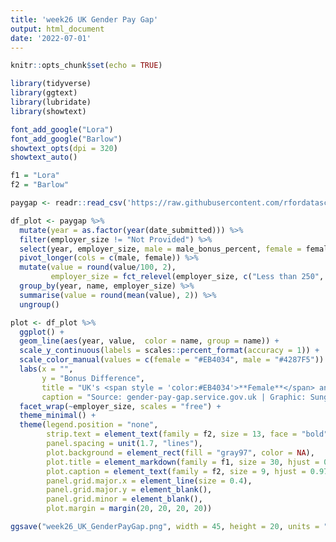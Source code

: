 ```yaml
---
title: 'week26 UK Gender Pay Gap'
output: html_document
date: '2022-07-01'
---
```


```r
knitr::opts_chunk$set(echo = TRUE)
```

```r
library(tidyverse)
library(ggtext)
library(lubridate)
library(showtext)

font_add_google("Lora")
font_add_google("Barlow")
showtext_opts(dpi = 320)
showtext_auto()

f1 = "Lora"
f2 = "Barlow"
```


```r
paygap <- readr::read_csv('https://raw.githubusercontent.com/rfordatascience/tidytuesday/master/data/2022/2022-06-28/paygap.csv') 

df_plot <- paygap %>% 
  mutate(year = as.factor(year(date_submitted))) %>% 
  filter(employer_size != "Not Provided") %>% 
  select(year, employer_size, male = male_bonus_percent, female = female_bonus_percent) %>% 
  pivot_longer(cols = c(male, female)) %>% 
  mutate(value = round(value/100, 2),
         employer_size = fct_relevel(employer_size, c("Less than 250", "250 to 499", "500 to 999", "1000 to 4999", "5000 to 19,999", "20,000 or more"))) %>% 
  group_by(year, name, employer_size) %>% 
  summarise(value = round(mean(value), 2)) %>% 
  ungroup()
```

```r
plot <- df_plot %>% 
  ggplot() +
  geom_line(aes(year, value,  color = name, group = name)) +
  scale_y_continuous(labels = scales::percent_format(accuracy = 1)) +
  scale_color_manual(values = c(female = "#EB4034", male = "#4287F5")) +
  labs(x = "",
       y = "Bonus Difference",
       title = "UK's <span style = 'color:#EB4034'>**Female**</span> and <span style = 'color:#4287F5'>**Male**</span> Average Bonus Gap by Company Size",
       caption = "Source: gender-pay-gap.service.gov.uk | Graphic: Sung Inkyung") +
  facet_wrap(~employer_size, scales = "free") +
  theme_minimal() +
  theme(legend.position = "none",
        strip.text = element_text(family = f2, size = 13, face = "bold"),
        panel.spacing = unit(1.7, "lines"),
        plot.background = element_rect(fill = "gray97", color = NA),
        plot.title = element_markdown(family = f1, size = 30, hjust = 0.5, margin = margin(b = 17)),
        plot.caption = element_text(family = f2, size = 9, hjust = 0.974),
        panel.grid.major.x = element_line(size = 0.4),
        panel.grid.major.y = element_blank(),
        panel.grid.minor = element_blank(),
        plot.margin = margin(20, 20, 20, 20))

ggsave("week26_UK_GenderPayGap.png", width = 45, height = 20, units = "cm")
```
